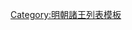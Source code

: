 {{ming|title=明朝南樂國諸王|ed=南樂國|head=[[天顺 (明朝)|天順]]元年（[[1457年]]）封。|
{{ming/title}}
{{ming/list|南樂安懿王|[[朱祁鉷]]|朱瞻塙、嫡七子|[[1457年]]—[[1503年]]|天順元年封。[[弘治 (明朝)|弘治]]十六年薨。}}
{{ming/list|南樂榮僖王|[[朱見瀾]]|朱祁鉷、庶一子|[[1516年]]—[[1522年]]|[[正德 (明朝)|正德]]十一年襲封。[[嘉靖]]元年薨。}}
{{ming/list|南樂宣靖王|[[朱祐檟]]|朱見瀾、庶一子|[[1525年]]—[[1539年]]|嘉靖四年襲封。十八年薨。}}
{{ming/list|南樂康順王|[[朱厚𰞬|朱厚{{僻字|𰞬|⿰火⿱刀田}}]]|朱祐檟、嫡一子|[[1543年]]—[[1580年]]|嘉靖二十二年襲封。[[萬曆]]八年薨。}}
{{ming/list|南樂恭恪王|[[朱載墲]]|朱厚{{僻字|𰞬|⿰火⿱刀田}}、庶一子|[[1584年]]—[[1585年]]|萬曆十二年襲封。十三年薨。}}
{{ming/list|南樂王|[[朱翊𰽅|朱翊{{僻字|𰽅|⿰金离}}]]|朱載磽、嫡一子|[[1588年]]—[[1602年]]前|萬曆十六年襲封，薨。}}
{{ming/list|南樂王|[[朱常汰]]|朱翊{{僻字|𰽅|⿰金离}}、嫡一子|[[1602年]]—[[1644年]]|萬曆三十年封[[长子 (封号)|長子]]，同年襲封。崇禎十七年十二月薨。}}
}}<noinclude>
[[Category:明朝諸王列表模板]]
</noinclude>